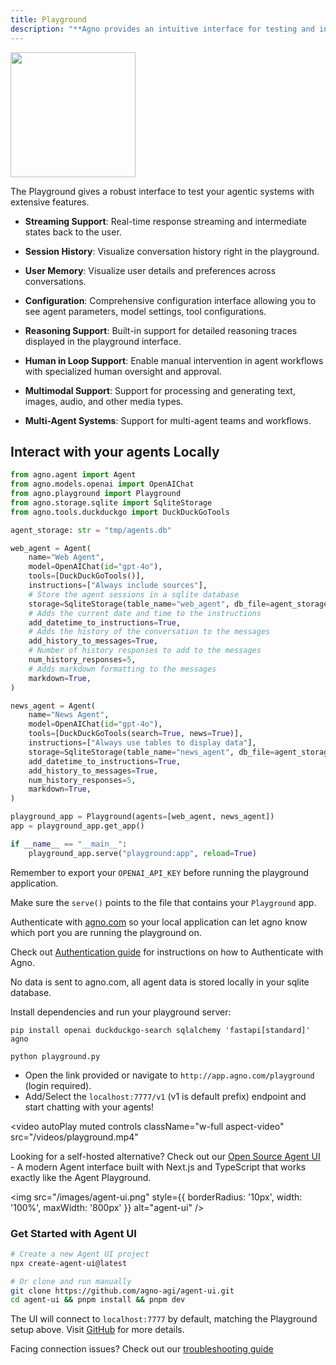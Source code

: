 ```yaml
---
title: Playground
description: "**Agno provides an intuitive interface for testing and interacting with your AI agents.**"
---
```



<Frame caption="Agno Platform - Playground">
  <img
    height="200"
    src="/images/playground.png"
    style={{ borderRadius: '8px' }}
  />
</Frame>


The Playground gives a robust interface to test your agentic systems with extensive features.

- **Streaming Support**: Real-time response streaming and intermediate states back to the user.

- **Session History**: Visualize conversation history right in the playground.

- **User Memory**: Visualize user details and preferences across conversations. 

- **Configuration**: Comprehensive configuration interface allowing you to see agent parameters, model settings, tool configurations. 

- **Reasoning Support**: Built-in support for detailed reasoning traces displayed in the playground interface.

- **Human in Loop Support**: Enable manual intervention in agent workflows with specialized human oversight and approval. 

- **Multimodal Support**: Support for processing and generating text, images, audio, and other media types.

- **Multi-Agent Systems**: Support for multi-agent teams and workflows.

## Interact with your agents Locally

<Steps>

<Step title="Create a file with sample code">



```python playground.py
from agno.agent import Agent
from agno.models.openai import OpenAIChat
from agno.playground import Playground
from agno.storage.sqlite import SqliteStorage
from agno.tools.duckduckgo import DuckDuckGoTools

agent_storage: str = "tmp/agents.db"

web_agent = Agent(
    name="Web Agent",
    model=OpenAIChat(id="gpt-4o"),
    tools=[DuckDuckGoTools()],
    instructions=["Always include sources"],
    # Store the agent sessions in a sqlite database
    storage=SqliteStorage(table_name="web_agent", db_file=agent_storage),
    # Adds the current date and time to the instructions
    add_datetime_to_instructions=True,
    # Adds the history of the conversation to the messages
    add_history_to_messages=True,
    # Number of history responses to add to the messages
    num_history_responses=5,
    # Adds markdown formatting to the messages
    markdown=True,
)

news_agent = Agent(
    name="News Agent",
    model=OpenAIChat(id="gpt-4o"),
    tools=[DuckDuckGoTools(search=True, news=True)],
    instructions=["Always use tables to display data"],
    storage=SqliteStorage(table_name="news_agent", db_file=agent_storage),
    add_datetime_to_instructions=True,
    add_history_to_messages=True,
    num_history_responses=5,
    markdown=True,
)

playground_app = Playground(agents=[web_agent, news_agent])
app = playground_app.get_app()

if __name__ == "__main__":
    playground_app.serve("playground:app", reload=True)
```

Remember to export your `OPENAI_API_KEY` before running the playground application.

<Tip>Make sure the `serve()` points to the file that contains your `Playground` app.</Tip>

</Step>

<Step title="Authenticate with Agno">

Authenticate with [agno.com](https://app.agno.com) so your local application can let agno know which port you are running the playground on.

Check out [Authentication guide](/how-to/authentication) for instructions on how to Authenticate with Agno.

<Note>
No data is sent to agno.com, all agent data is stored locally in your sqlite database.
</Note>



</Step>

<Step title="Run the Playground Server">

Install dependencies and run your playground server:

```shell
pip install openai duckduckgo-search sqlalchemy 'fastapi[standard]' agno

python playground.py
```

</Step>

<Step title="View the Playground">

- Open the link provided or navigate to `http://app.agno.com/playground` (login required).
- Add/Select the `localhost:7777/v1` (v1 is default prefix) endpoint and start chatting with your agents!

<video
  autoPlay
  muted
  controls
  className="w-full aspect-video"
  src="/videos/playground.mp4"
></video>

</Step>

</Steps>
<Accordion title="Looking for a self-hosted alternative?">

Looking for a self-hosted alternative? Check out our [Open Source Agent UI](https://github.com/agno-agi/agent-ui) - A modern Agent interface built with Next.js and TypeScript that works exactly like the Agent Playground.

<img
  src="/images/agent-ui.png"
  style={{ borderRadius: '10px', width: '100%', maxWidth: '800px' }}
  alt="agent-ui"
/>

### Get Started with Agent UI

```bash
# Create a new Agent UI project
npx create-agent-ui@latest

# Or clone and run manually
git clone https://github.com/agno-agi/agent-ui.git
cd agent-ui && pnpm install && pnpm dev
```

The UI will connect to `localhost:7777` by default, matching the Playground setup above. Visit [GitHub](https://github.com/agno-agi/agent-ui) for more details.

</Accordion>

<Info>Facing connection issues? Check out our [troubleshooting guide](/faq/playground-connection)</Info>
